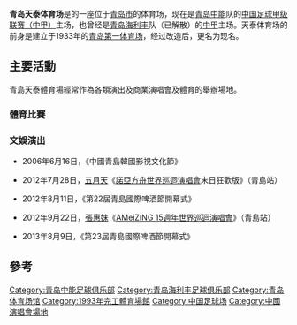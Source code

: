 {{Unreferenced |time=2010-02-10T08:17:05+00:00 }}
'''青岛天泰体育场'''是的一座位于[[青岛市|青岛市]]的体育场，现在是[[青岛中能|青岛中能]]队的[[中国足球甲级联赛|中国足球甲级联赛（中甲）]]主场，也曾经是[[青岛海利丰|青岛海利丰]]队（已解散）的[[中国足球甲级联赛|中甲]]主场。天泰体育场的前身是建立于1933年的[[青岛第一体育场|青岛第一体育场]]，经过改造后，更名为现名。
== 主要活動 ==
青島天泰體育場經常作為各類演出及商業演唱會及體育的舉辦場地。
=== 體育比賽 ===

=== 文娛演出 ===
*2006年6月16日，《中國青島韓國影視文化節》

*2012年7月28日，[[五月天|五月天]]《[[五月天諾亞方舟世界巡迴演唱會|諾亞方舟世界巡迴演唱會]]末日狂歡版》（青島站）

*2012年8月11日，《第22屆青島國際啤酒節開幕式》

*2012年9月22日，[[張惠妹|張惠妹]]《[[AMeiZING世界巡迴演唱會|AMeiZING 15週年世界巡迴演唱會]]》（青島站）

*2013年8月9日，《第23屆青島國際啤酒節開幕式》

==參考==

{{青岛中能}}
{{HideH|[[中国足球甲级联赛|中国足球甲级联赛]]主场 - 青岛天泰体育场}}
{{fb start}}
{{2009中超主场}}
{{2010中超主场}}
{{2012中超主场}}
{{2013中超主场}}
{{fb end}}{{HideF}}
{{山东省体育场馆}}
{{青岛市体育场馆}}
{{DEFAULTSORT:Qingdao Tiantai Stadium}}

[[Category:青岛中能足球俱乐部|Category:青岛中能足球俱乐部]]
[[Category:青岛海利丰足球俱乐部|Category:青岛海利丰足球俱乐部]]
[[Category:青岛体育场馆|Category:青岛体育场馆]]
[[Category:1993年完工體育場館|Category:1993年完工體育場館]]
[[Category:中国足球场|Category:中国足球场]]
[[Category:中國演唱會場地|Category:中國演唱會場地]]